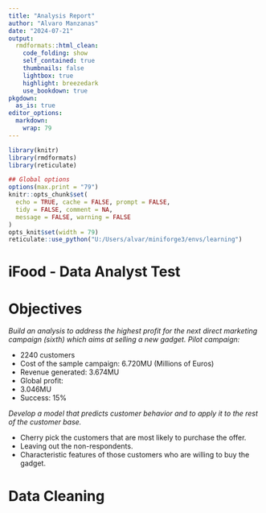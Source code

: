 ```yaml
---
title: "Analysis Report"
author: "Alvaro Manzanas"
date: "2024-07-21"
output:
  rmdformats::html_clean:
    code_folding: show
    self_contained: true
    thumbnails: false
    lightbox: true
    highlight: breezedark
    use_bookdown: true
pkgdown:
  as_is: true
editor_options: 
  markdown: 
    wrap: 79
---
```


```r
library(knitr)
library(rmdformats)
library(reticulate)

## Global options
options(max.print = "79")
knitr::opts_chunk$set(
  echo = TRUE, cache = FALSE, prompt = FALSE,
  tidy = FALSE, comment = NA,
  message = FALSE, warning = FALSE
)
opts_knit$set(width = 79)
reticulate::use_python("U:/Users/alvar/miniforge3/envs/learning")
```

# iFood - Data Analyst Test {.unnumbered}

# Objectives

*Build an analysis to address the highest profit for the next direct marketing*
*campaign (sixth) which aims at selling a new gadget. Pilot campaign:*

-   2240 customers
-   Cost of the sample campaign: 6.720MU (Millions of Euros)
-   Revenue generated: 3.674MU
-   Global profit:
-   3.046MU
-   Success: 15%

*Develop a model that predicts customer behavior and to apply it to the rest*
*of the customer base.*

-   Cherry pick the customers that are most likely to purchase the offer.
-   Leaving out the non-respondents.
-   Characteristic features of those customers who are willing to buy the
    gadget.

# Data Cleaning
